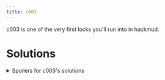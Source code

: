 ```yaml
---
title: c003
---
```


c003 is one of the very first locks you'll run into in hackmud.

# Solutions

<details>
<summary>Spoilers for c003's solutions</summary>

Nc003 expects one of 8 colors and two color triads. c003_triad_1, c003_triad_2.

## Colors

Colors are strings.

green
lime
blue
cyan
purple
red
orange
yellow

## c003_triads

The c003_triad_1 and c003_triad_2 are the [color triads](https://en.wikipedia.org/wiki/Color_scheme#Triadic) for the color you are attempting. c003_triad_1 and c003_triad_2 are strings.

| c003   | c003_triad_1 | c003_triad_2 |
| :----- | :----------: | -----------: |
| green  |    orange    |       purple |
| yellow |    purple    |         cyan |
| orange |     blue     |        green |
| purple |    green     |       yellow |
| cyan   |    yellow    |          red |
| lime   |     red      |         blue |
| red    |     cyan     |         lime |
| blue   |     lime     |          red |

# Example unlock

user.entry_abc123 \{ c003: "red", c003_triad_1: "cyan", c003_triad_2: "lime" }

trust.public_sonoso \{ c003: "red", c003_triad_1: "cyan", c003_triad_2: "lime" }

314Q159T265B358M979K323GC

</details>
